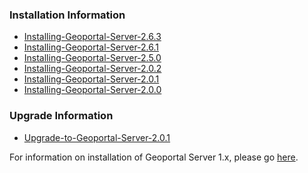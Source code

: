 ==='''Installation Information'''===

* [[Installing-Geoportal-Server-2.6.3]]
* [[Installing-Geoportal-Server-2.6.1]]
* [[Installing-Geoportal-Server-2.5.0]]
* [[Installing-Geoportal-Server-2.0.2]]
* [[Installing-Geoportal-Server-2.0.1]]
* [[Installing-Geoportal-Server-2.0.0]]

==='''Upgrade Information'''===
* [[Upgrade-to-Geoportal-Server-2.0.1]]

For information on installation of Geoportal Server 1.x, please go [https://github.com/Esri/geoportal-server/wiki/Installation here]. 